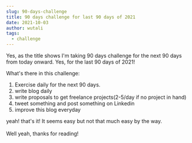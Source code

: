 ```yaml
---
slug: 90-days-challenge
title: 90 days challenge for last 90 days of 2021
date: 2021-10-03
author: wutali
tags:
  - challenge
---
```

Yes, as the title shows I'm taking 90 days challenge for the next 90 days from today onward. Yes, for the last 90 days of 2021!

What's there in this challenge:

1. Exercise daily for the next 90 days.
2. write blog daily
3. write proposals to get freelance projects(2-5/day if no project in hand)
4. tweet something and post something on Linkedin
5. improve this blog everyday

yeah! that's it! It seems easy but not that much easy by the way.\
\
Well yeah, thanks for reading!
